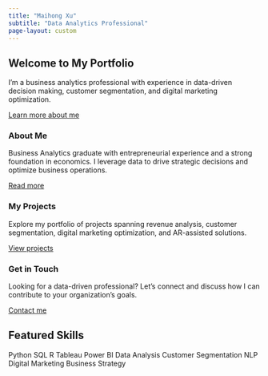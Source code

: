 ```yaml
---
title: "Maihong Xu"
subtitle: "Data Analytics Professional"
page-layout: custom
---
```


::: {.hero .text-center}
# Welcome to My Portfolio

I'm a business analytics professional with experience in data-driven decision making, customer segmentation, and digital marketing optimization.

[Learn more about me](/about.qmd){.btn .btn-light .btn-lg .mt-3}
:::

::: {.container .page-transition}
::: {.row .mt-5}
::: {.col-md-4}
### About Me

Business Analytics graduate with entrepreneurial experience and a strong foundation in economics. I leverage data to drive strategic decisions and optimize business operations.

[Read more](/about.qmd){.btn .btn-primary .mt-2}
:::

::: {.col-md-4}
### My Projects

Explore my portfolio of projects spanning revenue analysis, customer segmentation, digital marketing optimization, and AR-assisted solutions.

[View projects](/projects.qmd){.btn .btn-primary .mt-2}
:::

::: {.col-md-4}
### Get in Touch

Looking for a data-driven professional? Let's connect and discuss how I can contribute to your organization's goals.

[Contact me](/contact.qmd){.btn .btn-primary .mt-2}
:::
:::

::: {.row .mt-5}
::: {.col-12}
## Featured Skills

::: {.d-flex .flex-wrap .justify-content-center .mt-4}
<span class="skill-tag">Python</span>
<span class="skill-tag">SQL</span>
<span class="skill-tag">R</span>
<span class="skill-tag">Tableau</span>
<span class="skill-tag">Power BI</span>
<span class="skill-tag">Data Analysis</span>
<span class="skill-tag">Customer Segmentation</span>
<span class="skill-tag">NLP</span>
<span class="skill-tag">Digital Marketing</span>
<span class="skill-tag">Business Strategy</span>
:::
:::
:::
:::